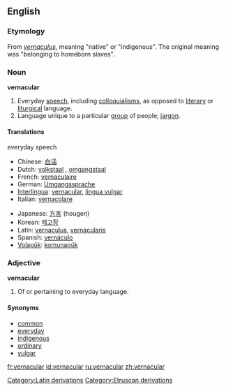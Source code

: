 ==English==

===Etymology===
From {{L.}} ''[[vernaculus]]'', meaning "native" or "indigenous". The original meaning was "belonging to homeborn slaves".

===Noun===
'''vernacular''' {{uncountable}}

# Everyday [[speech]], including [[colloquialism]]s, as opposed to [[literary]] or [[liturgical]] language.
# Language unique to a particular [[group]] of people; [[jargon]].

====Translations====
;everyday speech
{{top}}
*Chinese: [[白话]]
*Dutch: [[volkstaal]] {{f}}, [[omgangstaal]] {{f}}
*French: [[vernaculaire]] {{m}}
*German: [[Umgangssprache]] {{f}}
*[[Interlingua]]: [[#Interlingua|vernacular]], [[lingua vulgar]]
*Italian: [[vernacolare]] {{m}}
{{mid}}
*Japanese: [[方言]] (hougen)
*Korean: [[제고장]]
*Latin: [[vernaculus]], [[vernacularis]]
*Spanish: [[vernáculo]] {{m}}
*[[Volapük]]: [[komunapük]]
{{bottom}}

===Adjective===
'''vernacular'''

# Of or pertaining to everyday language.

====Synonyms====
*[[common]]
*[[everyday]]
*[[indigenous]]
*[[ordinary]]
*[[vulgar]]

[[Category:Latin derivations]]
[[Category:Etruscan derivations]]

[[fr:vernacular]]
[[id:vernacular]]
[[ru:vernacular]]
[[zh:vernacular]]
